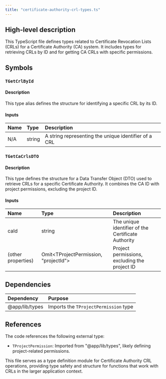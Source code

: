 ```yaml
---
title: "certificate-authority-crl-types.ts"
---
```


## High-level description
This TypeScript file defines types related to Certificate Revocation Lists (CRLs) for a Certificate Authority (CA) system. It includes types for retrieving CRLs by ID and for getting CA CRLs with specific permissions.

## Symbols

### `TGetCrlById`
#### Description
This type alias defines the structure for identifying a specific CRL by its ID.

#### Inputs
| Name | Type | Description |
|:-----|:-----|:------------|
| N/A | string | A string representing the unique identifier of a CRL |

### `TGetCaCrlsDTO`
#### Description
This type defines the structure for a Data Transfer Object (DTO) used to retrieve CRLs for a specific Certificate Authority. It combines the CA ID with project permissions, excluding the project ID.

#### Inputs
| Name | Type | Description |
|:-----|:-----|:------------|
| caId | string | The unique identifier of the Certificate Authority |
| (other properties) | Omit&lt;TProjectPermission, "projectId"&gt; | Project permissions, excluding the project ID |

## Dependencies
| Dependency | Purpose |
|:-----------|:--------|
| @app/lib/types | Imports the `TProjectPermission` type |

## References
The code references the following external type:
- `TProjectPermission`: Imported from "@app/lib/types", likely defining project-related permissions.

This file serves as a type definition module for Certificate Authority CRL operations, providing type safety and structure for functions that work with CRLs in the larger application context.